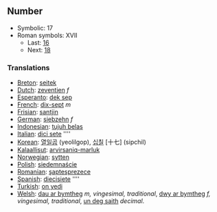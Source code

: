 ==Number==

*Symbolic: 17
*Roman symbols: XVII
**Last: [[sixteen|16]]
**Next: [[eighteen|18]]

===Translations===

*[[Breton]]: [[seitek]]
*[[Dutch]]: [[zeventien]] ''f''
*[[Esperanto]]: [[dek sep]]
*[[French]]: [[dix-sept]] ''m''
*[[Frisian]]: [[santjin]]
*[[German]]: [[siebzehn]] ''f''
*[[Indonesian]]: [[tujuh belas]]
*[[Italian]]: [[dici sete]] ''''
*[[Korean]]: [[열일곱]] (yeolilgop), [[십칠]] [十七] (sipchil)
*[[Kalaallisut]]: [[arvirsaniq-marluk]]
*[[Norwegian]]: [[sytten]]
*[[Polish]]: [[siedemnaście]]
*[[Romanian]]: [[şaptesprezece]]
*[[Spanish]]: [[diecisiete]] ''''
*[[Turkish]]: [[on yedi]]
*[[Welsh]]: [[dau ar bymtheg]] ''m, vingesimal, traditional'', [[dwy ar bymtheg]] ''f, vingesimal, traditional'', [[un deg saith]] ''decimal''.